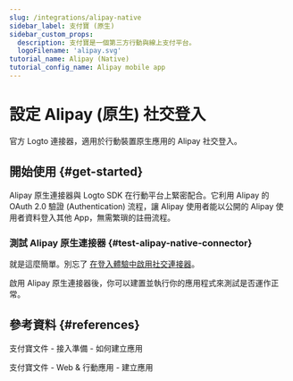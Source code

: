 ```yaml
---
slug: /integrations/alipay-native
sidebar_label: 支付寶 (原生)
sidebar_custom_props:
  description: 支付寶是一個第三方行動與線上支付平台。
  logoFilename: 'alipay.svg'
tutorial_name: Alipay (Native)
tutorial_config_name: Alipay mobile app
---
```




# 設定 Alipay (原生) 社交登入

官方 Logto 連接器，適用於行動裝置原生應用的 Alipay 社交登入。

<GuideTip />

## 開始使用 \{#get-started}

Alipay 原生連接器與 Logto SDK 在行動平台上緊密配合。它利用 Alipay 的 OAuth 2.0 驗證 (Authentication) 流程，讓 Alipay 使用者能以公開的 Alipay 使用者資料登入其他 App，無需繁瑣的註冊流程。

<Integration />

### 測試 Alipay 原生連接器 \{#test-alipay-native-connector}

就是這麼簡單。別忘了 [在登入體驗中啟用社交連接器](/connectors/social-connectors/#enable-social-sign-in)。

啟用 Alipay 原生連接器後，你可以建置並執行你的應用程式來測試是否運作正常。

## 參考資料 \{#references}

<Url href="https://opendocs.alipay.com/support/01rau6">支付寶文件 - 接入準備 - 如何建立應用</Url>

<Url href="https://opendocs.alipay.com/open/200/105310">支付寶文件 - Web & 行動應用 - 建立應用</Url>
